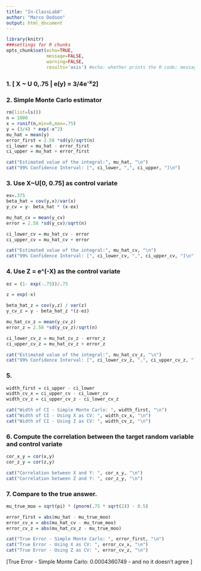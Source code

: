 ```yaml
---
title: "In-ClassLab8"
author: "Marco Dodson"
output: html_document
---
```


```r
library(knitr)
###settings for R chunks
opts_chunk$set(echo=TRUE,
               message=FALSE,
               warning=FALSE,
               results='asis') #echo: whether prints the R code; message: whether shows the message outputs; warning: whether shows the warning messages; results: whether contain ## in front of the R output; fig.keep: show all figures or just the last one in an R chunk
```

### 1. [ X ~ U 0,.75 | e(y) = 3/4e^-x^2]

### 2. Simple Monte Carlo estimator

```r
rm(list=ls())
n = 1000
x = runif(n,min=0,max=.75)
y = (3/4) * exp(-x^2)
mu_hat = mean(y)
error_first = 2.58 *sd(y)/sqrt(n)
ci_lower = mu_hat - error_first
ci_upper = mu_hat + error_first

cat("Estimated value of the integral:", mu_hat, "\n")
cat("99% Confidence Interval: [", ci_lower, ",", ci_upper, "]\n")
```

### 3. Use X~U[0, 0.75] as control variate

```r
ex=.375
beta_hat = cov(y,x)/var(x)
y_cv = y- beta_hat * (x-ex)

mu_hat_cv = mean(y_cv)
error = 2.58 *sd(y_cv)/sqrt(n)

ci_lower_cv = mu_hat_cv - error
ci_upper_cv = mu_hat_cv + error

cat("Estimated value of the integral:", mu_hat_cv, "\n")
cat("99% Confidence Interval: [", ci_lower_cv, ",", ci_upper_cv, "]\n")
```

### 4. Use Z = e^(-X) as the control variate

```r
ez = (1- exp(-.75))/.75

z = exp(-x)

beta_hat_z = cov(y,z) / var(z)
y_cv_z = y - beta_hat_z *(z-ez)

mu_hat_cv_z = mean(y_cv_z)
error_z = 2.58 *sd(y_cv_z)/sqrt(n)

ci_lower_cv_z = mu_hat_cv_z - error_z
ci_upper_cv_z = mu_hat_cv_z + error_z

cat("Estimated value of the integral:", mu_hat_cv_z, "\n")
cat("99% Confidence Interval: [", ci_lower_cv_z, ",", ci_upper_cv_z, "]\n")
```


### 5.
```r
width_first = ci_upper - ci_lower
width_cv_x = ci_upper_cv - ci_lower_cv
width_cv_z = ci_upper_cv_z - ci_lower_cv_z

cat("Width of CI - Simple Monte Carlo: ", width_first, "\n")
cat("Width of CI - Using X as CV: ", width_cv_x, "\n")
cat("Width of CI - Using Z as CV: ", width_cv_z, "\n")

```

### 6. Compute the correlation between the target random variable and control variate

```r
cor_x_y = cor(x,y)
cor_z_y = cor(z,y)

cat("Correlation between X and Y: ", cor_x_y, "\n")
cat("Correlation between Z and Y: ", cor_z_y, "\n")
```


### 7. Compare to the true answer.

```r
mu_true_moo = sqrt(pi) * (pnorm(.75 * sqrt(2)) - 0.5)

error_first = abs(mu_hat - mu_true_moo)
error_cv_x = abs(mu_hat_cv - mu_true_moo)
error_cv_z = abs(mu_hat_cv_z - mu_true_moo)

cat("True Error - Simple Monte Carlo: ", error_first, "\n")
cat("True Error - Using X as CV: ", error_cv_x, "\n")
cat("True Error - Using Z as CV: ", error_cv_z, "\n")

```

[True Error - Simple Monte Carlo: 0.0004360749 - and no it doesn't agree ]